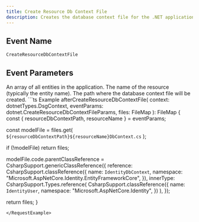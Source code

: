 ```yaml
---
title: Create Resource Db Context File
description: Creates the database context file for the .NET application.
---
```


## Event Name

`CreateResourceDbContextFile`

## Event Parameters

<ResponseField name="entities" type="Entity[]">
  An array of all entities in the application.
</ResponseField>

<ResponseField name="resourceName" type="string">
  The name of the resource (typically the entity name).
</ResponseField>

<ResponseField name="resourceDbContextPath" type="string">
  The path where the database context file will be created.
</ResponseField>

<RequestExample>
```ts Example
afterCreateResourceDbContextFile(
  context: dotnetTypes.DsgContext,
  eventParams: dotnet.CreateResourceDbContextFileParams,
  files: FileMap<Class>
): FileMap<Class> {
  const { resourceDbContextPath, resourceName } = eventParams;

  const modelFile = files.get(
    `${resourceDbContextPath}${resourceName}DbContext.cs`
  );

  if (!modelFile) return files;

  modelFile.code.parentClassReference = CsharpSupport.genericClassReference({
    reference: CsharpSupport.classReference({
      name: `IdentityDbContext`,
      namespace: "Microsoft.AspNetCore.Identity.EntityFrameworkCore",
    }),
    innerType: CsharpSupport.Types.reference(
      CsharpSupport.classReference({
        name: `IdentityUser`,
        namespace: "Microsoft.AspNetCore.Identity",
      })
    ),
  });

  return files;
}
```
</RequestExample>